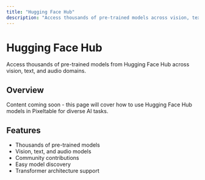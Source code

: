 ```yaml
---
title: "Hugging Face Hub"
description: "Access thousands of pre-trained models across vision, text, and audio domains"
---
```


# Hugging Face Hub

Access thousands of pre-trained models from Hugging Face Hub across vision, text, and audio domains.

## Overview

Content coming soon - this page will cover how to use Hugging Face Hub models in Pixeltable for diverse AI tasks.

## Features

- Thousands of pre-trained models
- Vision, text, and audio models
- Community contributions
- Easy model discovery
- Transformer architecture support
